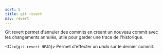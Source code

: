 ```yaml
---
sort: 5
title: git revert
nav: revert
---
```


Git revert permet d'annuler des commits en créant un nouveau commit avec les changements annulés, utile pour garder une trace de l'historique.

<C i={`git revert HEAD`}>
  Permet d'effecter un *undo* sur le dernier commit.
</C>
